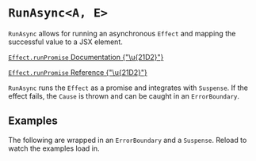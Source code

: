 

<Meta of={RunAsyncStories} />

# `RunAsync<A, E>`

`RunAsync` allows for running an asynchronous `Effect` and mapping the successful value to a JSX element.

[`Effect.runPromise` Documentation {"\u{21D2}"}](https://effect.website/docs/getting-started/running-effects/#runpromise)

[`Effect.runPromise` Reference {"\u{21D2}"}](https://effect-ts.github.io/effect/effect/Effect.ts.html#runpromise)

`RunAsync` runs the `Effect` as a promise and integrates with `Suspense`.
If the effect fails, the `Cause` is thrown and can be caught in an `ErrorBoundary`.

<ArgTypes of={RunAsyncStories} />

## Examples

The following are wrapped in an `ErrorBoundary` and a `Suspense`. Reload to watch the examples load in.

<Canvas of={RunAsyncStories.Basic} />
<Canvas of={RunAsyncStories.Error} />
